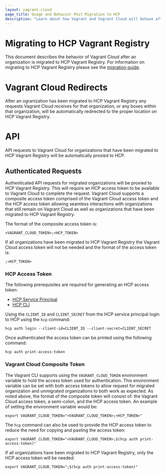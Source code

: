 ```yaml
---
layout: vagrant-cloud
page_title: Usage and Behavior Post Migration to HCP
description: "Learn about how Vagrant and Vagrant Cloud will behave after migrating to HashiCorp Cloud Platform (HCP)."
---
```


# Migrating to HCP Vagrant Registry

This document describes the behavior of Vagrant Cloud after an organization is migrated to HCP Vagrant Registry. For information on migrating to HCP Vagrant Registry please see the [migration guide](/vagrant-cloud/hcp-vagrant/migration-guide).

# Vagrant Cloud Redirects

After an ogranization has been migrated to HCP Vagrant Registry any requests Vagrant Cloud receives for that organization, or any boxes within that organization, will be automatically redirected to the proper location on HCP Vagrant Registry.

# API 

API requests to Vagrant Cloud for organizations that have been migrated to HCP Vagrant Registry will be automatically proxied to HCP. 

## Authenticated Requests

Authenticated API requests for migrated organizations will be proxied to HCP Vagrant Registry. This will require an HCP access token to be available to Vagrant Cloud to complete the request. Vagrant Cloud supports a composite access token comprised of the Vagrant Cloud access token and the HCP access token allowing seamless interactions with organizations that still remain on Vagrant Cloud as well as organizations that have been migrated to HCP Vagrant Registry.

The format of the composite access token is:

```
<VAGRANT_CLOUD_TOKEN>;<HCP_TOKEN>
```

If all organizations have been migrated to HCP Vagrant Registry the Vagrant Cloud access token will not be needed and the format of the access token is:

```
;<HCP_TOKEN>
```

### HCP Access Token

The following prerequisites are required for generating an HCP access token:

* [HCP Service Principal](https://developer.hashicorp.com/hcp/docs/hcp/admin/iam/service-principals)
* [HCP CLI](https://developer.hashicorp.com/hcp/docs/cli)

Using the `CLIENT_ID` and `CLIENT_SECRET` from the HCP service principal login to HCP using the `hcp` command:

```
hcp auth login --client-id=CLIENT_ID --client-secret=CLIENT_SECRET
```

Once authenticated the access token can be printed using the following command:

```
hcp auth print-access-token
```

### Vagrant Cloud Composite Token

The Vagrant CLI supports using the `VAGRANT_CLOUD_TOKEN` environment variable to hold the access token used for authentication. This environment variable can be set with both access tokens to allow request for migrated organization and unmigrated organizations to both work as expected. As noted above, the format of the composite token will consist of: the Vagrant Cloud access token, a semi-colon, and the HCP access token. An example of setting the environment variable would be:

```
export VAGRANT_CLOUD_TOKEN="<VAGRANT_CLOUD_TOKEN>;<HCP_TOKEN>"
```

The `hcp` command can also be used to provide the HCP access token to reduce the need for copying and pasting the access token:

```
export VAGRANT_CLOUD_TOKEN="<VAGRANT_CLOUD_TOKEN>;$(hcp auth print-access-token)"
```

If all organizations have been migrated to HCP Vagrant Registry, only the HCP access token will be needed:

```
export VAGRANT_CLOUD_TOKEN=";$(hcp auth print-access-token)"
```
